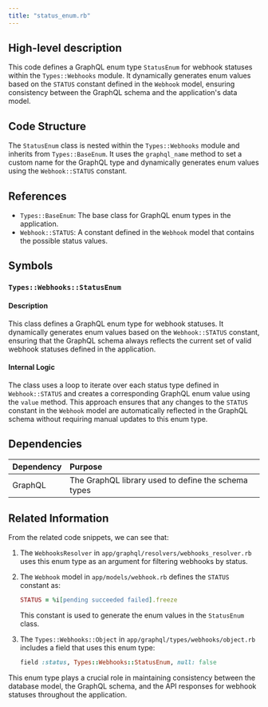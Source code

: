 ```yaml
---
title: "status_enum.rb"
---
```


## High-level description
This code defines a GraphQL enum type `StatusEnum` for webhook statuses within the `Types::Webhooks` module. It dynamically generates enum values based on the `STATUS` constant defined in the `Webhook` model, ensuring consistency between the GraphQL schema and the application's data model.

## Code Structure
The `StatusEnum` class is nested within the `Types::Webhooks` module and inherits from `Types::BaseEnum`. It uses the `graphql_name` method to set a custom name for the GraphQL type and dynamically generates enum values using the `Webhook::STATUS` constant.

## References
- `Types::BaseEnum`: The base class for GraphQL enum types in the application.
- `Webhook::STATUS`: A constant defined in the `Webhook` model that contains the possible status values.

## Symbols

### `Types::Webhooks::StatusEnum`
#### Description
This class defines a GraphQL enum type for webhook statuses. It dynamically generates enum values based on the `Webhook::STATUS` constant, ensuring that the GraphQL schema always reflects the current set of valid webhook statuses defined in the application.

#### Internal Logic
The class uses a loop to iterate over each status type defined in `Webhook::STATUS` and creates a corresponding GraphQL enum value using the `value` method. This approach ensures that any changes to the `STATUS` constant in the `Webhook` model are automatically reflected in the GraphQL schema without requiring manual updates to this enum type.

## Dependencies
| Dependency | Purpose |
|:-----------|:--------|
| GraphQL | The GraphQL library used to define the schema types |

## Related Information
From the related code snippets, we can see that:

1. The `WebhooksResolver` in `app/graphql/resolvers/webhooks_resolver.rb` uses this enum type as an argument for filtering webhooks by status.

2. The `Webhook` model in `app/models/webhook.rb` defines the `STATUS` constant as:
   ```ruby
   STATUS = %i[pending succeeded failed].freeze
   ```
   This constant is used to generate the enum values in the `StatusEnum` class.

3. The `Types::Webhooks::Object` in `app/graphql/types/webhooks/object.rb` includes a field that uses this enum type:
   ```ruby
   field :status, Types::Webhooks::StatusEnum, null: false
   ```

This enum type plays a crucial role in maintaining consistency between the database model, the GraphQL schema, and the API responses for webhook statuses throughout the application.